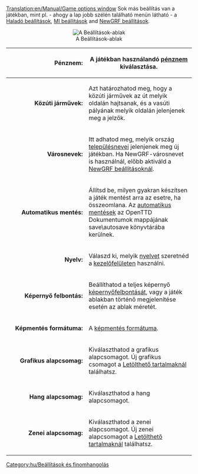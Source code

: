 [[Translation:en/Manual/Game options window]]
{{hu/Tartalomjegyzék}}
Sok más beállítás van a játékban, mint pl. - ahogy a lap jobb szélén található menün látható - a [[hu/Haladó beállítások|Haladó beállítások]], [[hu/MI beállítások|MI beállítások]] and [[hu/Manual/NewGRF|NewGRF beállítások]].  


<center>[[File:hu/Game options.png|center|frame|A Beállítások-ablak]]</center>
{| cellpadding=15px 
|- 
! width="200px" align="right"|Pénznem:
| A játékban használandó [[hu/Archive/Manual/Settings/Pénznem|pénznem]] kiválasztása.
|-
| align="right" | <b>Közúti járművek: </b>|| Azt határozhatod meg, hogy a közúti járművek az út melyik oldalán hajtsanak, és a vasúti pályának melyik oldalán jelenjenek meg a jelzők.
|-
| align="right" | <b>Városnevek:</b>
| Itt adhatod meg, melyik ország [[hu/Településnevek|településnevei]] jelenjenek meg új játékban. Ha NewGRF-városnevet is használnál, előbb aktiváld a [[hu/Manual/NewGRF|NewGRF beállításoknál]].
|-
| align="right" |<b> Automatikus mentés:</b> 
| Állítsd be, milyen gyakran készítsen a játék mentést arra az esetre, ha összeomlana. Az [[hu/Autosave|automatikus mentések]] az OpenTTD Dokumentumok mappájának save\autosave könyvtárába kerülnek. 
|-
| align="right" | <b>Nyelv: </b>
| Válaszd ki, melyik [[hu/Archive/Manual/Settings/Language|nyelvet]] szeretnéd a [[hu/Manual/Felhasználói felület|kezelőfelületen]] használni. 
|-
| align="right" | <b>Képernyő felbontás: </b>
| Beállíthatod a teljes képernyő [[hu/Archive/Manual/Settings/Resolution|képernyőfelbontását]], vagy a játék ablakban történő megjelenítése esetén az ablak méretét.
|-
| align="right" | <b>Képmentés formátuma: </b>
| A [[hu/Archive/Manual/Settings/Screenshot format|képmentés formátuma]].
|-
| align="right" | <b>Grafikus alapcsomag: </b>
| Kiválaszthatod a grafikus alapcsomagot. Új grafikus csomagot a [[hu/Manual/Letölthető tartalmak|Letölthető tartalmaknál]] találhatsz. 
|-
| align="right" | <b>Hang alapcsomag: </b>
| Kiválaszthatod a hang alapcsomagot. 
|-
| align="right" | <b>Zenei alapcsomag:</b> 
| Kiválaszthatod a zenei alapcsomagot. Új zenei alapcsomagot a [[hu/Manual/Letölthető tartalmak|Letölthető tartalmaknál]] találhatsz. 
|}



[[Category:hu/Beállítások és finomhangolás]]